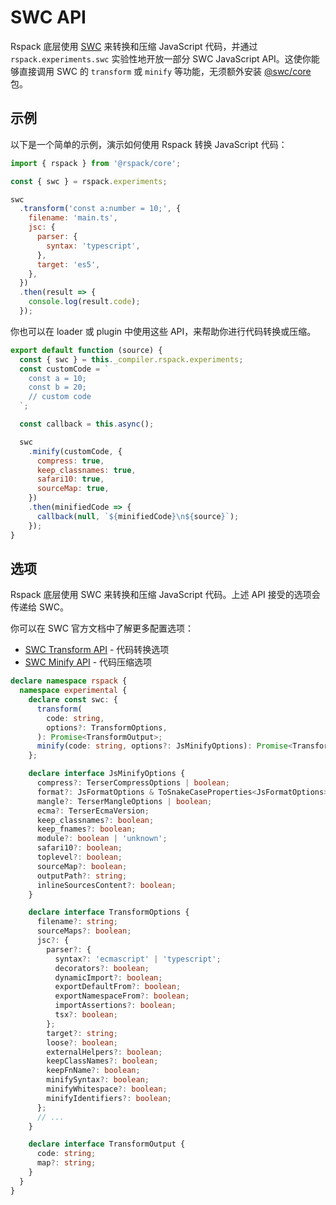 # SWC API

Rspack 底层使用 [SWC](https://swc.rs/) 来转换和压缩 JavaScript 代码，并通过 `rspack.experiments.swc` 实验性地开放一部分 SWC JavaScript API。这使你能够直接调用 SWC 的 `transform` 或 `minify` 等功能，无须额外安装 [@swc/core](https://www.npmjs.com/package/@swc/core) 包。

## 示例

以下是一个简单的示例，演示如何使用 Rspack 转换 JavaScript 代码：

```js
import { rspack } from '@rspack/core';

const { swc } = rspack.experiments;

swc
  .transform('const a:number = 10;', {
    filename: 'main.ts',
    jsc: {
      parser: {
        syntax: 'typescript',
      },
      target: 'es5',
    },
  })
  .then(result => {
    console.log(result.code);
  });
```

你也可以在 loader 或 plugin 中使用这些 API，来帮助你进行代码转换或压缩。

```js
export default function (source) {
  const { swc } = this._compiler.rspack.experiments;
  const customCode = `
    const a = 10;
    const b = 20;
    // custom code
  `;

  const callback = this.async();

  swc
    .minify(customCode, {
      compress: true,
      keep_classnames: true,
      safari10: true,
      sourceMap: true,
    })
    .then(minifiedCode => {
      callback(null, `${minifiedCode}\n${source}`);
    });
}
```

## 选项

Rspack 底层使用 SWC 来转换和压缩 JavaScript 代码。上述 API 接受的选项会传递给 SWC。

你可以在 SWC 官方文档中了解更多配置选项：

- [SWC Transform API](https://swc.rs/docs/usage/core#transform) - 代码转换选项
- [SWC Minify API](https://swc.rs/docs/usage/core#minify) - 代码压缩选项

```ts
declare namespace rspack {
  namespace experimental {
    declare const swc: {
      transform(
        code: string,
        options?: TransformOptions,
      ): Promise<TransformOutput>;
      minify(code: string, options?: JsMinifyOptions): Promise<TransformOutput>;
    };

    declare interface JsMinifyOptions {
      compress?: TerserCompressOptions | boolean;
      format?: JsFormatOptions & ToSnakeCaseProperties<JsFormatOptions>;
      mangle?: TerserMangleOptions | boolean;
      ecma?: TerserEcmaVersion;
      keep_classnames?: boolean;
      keep_fnames?: boolean;
      module?: boolean | 'unknown';
      safari10?: boolean;
      toplevel?: boolean;
      sourceMap?: boolean;
      outputPath?: string;
      inlineSourcesContent?: boolean;
    }

    declare interface TransformOptions {
      filename?: string;
      sourceMaps?: boolean;
      jsc?: {
        parser?: {
          syntax?: 'ecmascript' | 'typescript';
          decorators?: boolean;
          dynamicImport?: boolean;
          exportDefaultFrom?: boolean;
          exportNamespaceFrom?: boolean;
          importAssertions?: boolean;
          tsx?: boolean;
        };
        target?: string;
        loose?: boolean;
        externalHelpers?: boolean;
        keepClassNames?: boolean;
        keepFnName?: boolean;
        minifySyntax?: boolean;
        minifyWhitespace?: boolean;
        minifyIdentifiers?: boolean;
      };
      // ...
    }

    declare interface TransformOutput {
      code: string;
      map?: string;
    }
  }
}
```
